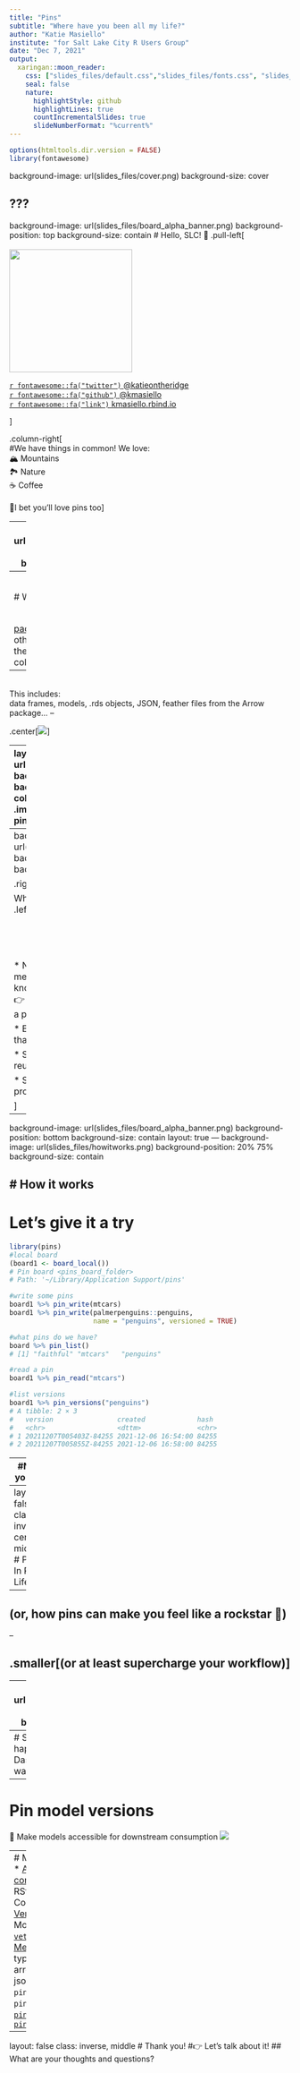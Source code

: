 ```yaml
---
title: "Pins"
subtitle: "Where have you been all my life?"
author: "Katie Masiello"
institute: "for Salt Lake City R Users Group"
date: "Dec 7, 2021"
output:
  xaringan::moon_reader:
    css: ["slides_files/default.css","slides_files/fonts.css", "slides_files/custom.css"]
    seal: false
    nature:
      highlightStyle: github
      highlightLines: true
      countIncrementalSlides: true
      slideNumberFormat: "%current%"
---
```

```r
options(htmltools.dir.version = FALSE)
library(fontawesome)
```

background-image: url(slides_files/cover.png)
background-size: cover
 
???
---
background-image: url(slides_files/board_alpha_banner.png)
background-position: top
background-size: contain
# Hello, SLC! 👋
.pull-left[
<br><br>
<img src="slides_files/avatar.png" height="220px"/>   

[`r fontawesome::fa("twitter")` @katieontheridge](http://twitter.com/katieontheridge)  
[`r fontawesome::fa("github")` @kmasiello](http://github.com/kmasiello)  
[`r fontawesome::fa("link")` kmasiello.rbind.io](https://kmasiello.rbind.io) 
  

  
]  

.column-right[ 
<br>
#We have things in common! 
We love:  
🏔 Mountains <br>
🏞️ Nature <br>
☕ Coffee  <br><br>
📍I bet you'll love pins too
]

---
background-image: url(slides_files/board_alpha_banner.png)
background-position: bottom
background-size: contain
layout: true
---
# What are <img src="slides_files/pins.png" height="90px" style="vertical-align:middle"/> ?
> The [pins package](pins.rstudio.com) publishes data, models, and other R objects, making it easy to share them across projects and with your colleagues.

--

<br>
This includes:  
data frames, models, .rds objects, JSON, feather files from the Arrow package...
--
  
 
.center[<img src="slides_files/pickle.gif">]

---
layout: false
background-image: url(slides_files/board_alpha_side.png)
background-position: left
background-size: contain
.left-column-impact[
.impactNum[5]<br>
.impactText[signs you might want a pin]

]

.right-column[
<br><br><br><br>

* Do you rely on `read_csv()` to bring in emailed data?  🙋

* Have you lost track of what version is which? *Was it* `dataFINALfinal.csv` *or*  `dataFINALv2.csv`? 🤔

* Do you need to reuse the same data or object across multiple projects or with other people? 👈

* Are you redeploying your app every time the supporting data is updated? 😱

* *"Ick — this workflow! There's got to be a better way!"*

]


---
background-image: url(slides_files/board_alpha_side.png)
background-position: right
background-size: contain

.right-column-impact[
.impactText[

What makes a .larger[good pin?]
]
]   
.left-column-wide[
<br><br><br><br><br>
* Not *too* big — a few hundred megabytes is plenty (though I've been known to push it 😉)  <br>
👉 if it's too big for Excel, it's too big for a pin

* Ephemeral data or reference tables that don't merit being in a database

* Something that needs to be shared or reused

* Something that can be programatically regenerated  

]
---
background-image: url(slides_files/board_alpha_banner.png)
background-position: bottom
background-size: contain
layout: true
---
background-image: url(slides_files/howitworks.png)
background-position: 20% 75%
background-size: contain

# How it works
---
# Let's give it a try

```r
library(pins)
#local board
(board1 <- board_local())
# Pin board <pins_board_folder>
# Path: '~/Library/Application Support/pins'

#write some pins
board1 %>% pin_write(mtcars)
board1 %>% pin_write(palmerpenguins::penguins, 
                     name = "penguins", versioned = TRUE)

#what pins do we have?
board %>% pin_list()
# [1] "faithful" "mtcars"   "penguins"

#read a pin
board1 %>% pin_read("mtcars")

#list versions
board1 %>% pin_versions("penguins")
# A tibble: 2 × 3
#   version                created             hash
#   <chr>                  <dttm>              <chr>
# 1 20211207T005403Z-84255 2021-12-06 16:54:00 84255
# 2 20211207T005855Z-84255 2021-12-06 16:58:00 84255

```



---
#Now you try
```r
library(pins)

# My content is shared here
board <- board_rsconnect(
  server = "https://colorado.rstudio.com/rsc") 

 
# Read the data
pin_read(board, "katie/penguins")


```

### 🐧 : preview the pin at https://colorado.rstudio.com/rsc/example_pin/

---
layout: false
class: inverse, center, middle
# Pins In Real Life

--

## (or, how pins can make you feel like a rockstar 🤩)  

--

## .smaller[(or at least supercharge your workflow)]

---
background-image: url(slides_files/board_alpha_banner.png)
background-position: bottom
background-size: contain
layout: true
---
# Schedule updates to your pin
💪 Updates happen outside of the Shiny process  
💪 Dashboard users have fresh data without waiting for the ETL
<img src="slides_files/irl-scheduled.png">

---
# Pin model versions
💪 Make models accessible for downstream consumption 
<img src="slides_files/irl-model.png">

---
# Miscellanea 
* [Access controls](https://docs.rstudio.com/connect/user/content-settings/#content-access) on RStudio Connect
* [Versioning](https://pins.rstudio.com/articles/pins.html#versioning-1)
* ModelOps with [`vetiver`](https://vetiver.tidymodels.org/)
* [Metadata](https://pins.rstudio.com/articles/pins.html#metadata-1)
* pin types: rds, qs, arrow, csv, json
* `pin_write()` & `pin_read()` vs [`pin_upload()` & `pin_download()`](https://pins.rstudio.com/articles/pins.html#reading-and-writing-files-1) 

---
layout: false
class: inverse, middle
# Thank you! 
#👉 Let's talk about it! 
## What are your thoughts and questions?


